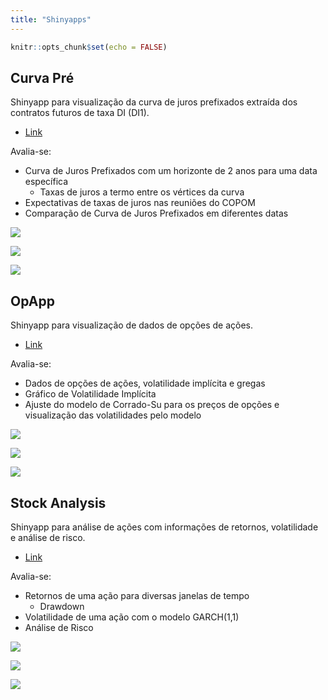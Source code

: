 ```yaml
---
title: "Shinyapps"
---
```


```r
knitr::opts_chunk$set(echo = FALSE)
```

## Curva Pré

[curvapre]: https://wilsonfreitas.shinyapps.io/curvapre/

Shinyapp para visualização da curva de juros prefixados extraída dos contratos
futuros de taxa DI (DI1).

- [Link][curvapre]

Avalia-se:

- Curva de Juros Prefixados com um horizonte de 2 anos para uma data específica
    - Taxas de juros a termo entre os vértices da curva
- Expectativas de taxas de juros nas reuniões do COPOM
- Comparação de Curva de Juros Prefixados em diferentes datas

![](images/tela-curvapre1.png)

![](images/tela-curvapre2.png)

![](images/tela-curvapre3.png)

## OpApp

[OpApp]: https://wilsonfreitas.shinyapps.io/OpApp/

Shinyapp para visualização de dados de opções de ações.

- [Link][OpApp]

Avalia-se:

- Dados de opções de ações, volatilidade implícita e gregas
- Gráfico de Volatilidade Implícita
- Ajuste do modelo de Corrado-Su para os preços de opções e visualização das volatilidades pelo modelo

![](images/tela-OpApp-data.png)

![](images/tela-OpApp-impvol.png)

![](images/tela-OpApp-corrado-su.png)

## Stock Analysis

[stock-analysis]: https://wilsonfreitas.shinyapps.io/stock-analysis/

Shinyapp para análise de ações com informações de retornos, volatilidade e análise de risco.

- [Link][stock-analysis]

Avalia-se:

- Retornos de uma ação para diversas janelas de tempo
    - Drawdown
- Volatilidade de uma ação com o modelo GARCH(1,1)
- Análise de Risco

![](images/tela-stock-analysis-returns.png)

![](images/tela-stock-analysis-volatility.png)

![](images/tela-stock-analysis-risk.png)
